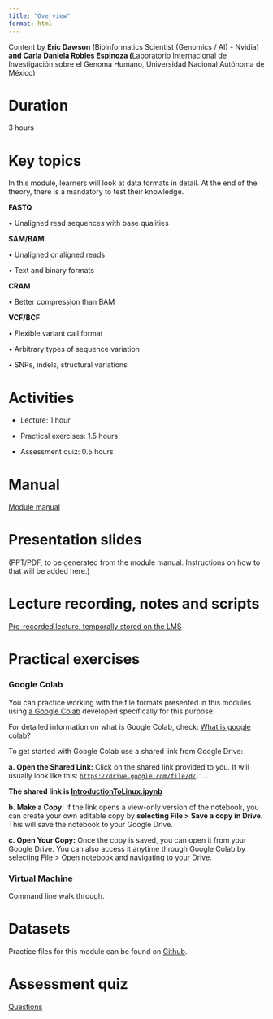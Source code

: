 ```yaml
---
title: "Overview"
format: html
---
```


Content by **Eric Dawson (**Bioinformatics Scientist (Genomics / AI) - Nvidia) **and Carla Daniela Robles Espinoza (**Laboratorio Internacional de Investigación sobre el Genoma Humano, Universidad Nacional Autónoma de México)

# Duration

3 hours

# Key topics

In this module, learners will look at data formats in detail. At the end of the theory, there is a mandatory to test their knowledge.

**FASTQ**

• Unaligned read sequences with base qualities

**SAM/BAM**

• Unaligned or aligned reads

• Text and binary formats

**CRAM**

• Better compression than BAM

**VCF/BCF**

• Flexible variant call format

• Arbitrary types of sequence variation

• SNPs, indels, structural variations

# Activities 

-   Lecture: 1 hour

-   Practical exercises: 1.5 hours

-   Assessment quiz: 0.5 hours

# Manual

[Module manual](module1_manual.qmd)

# Presentation slides

(PPT/PDF, to be generated from the module manual. Instructions on how to that will be added here.)

# Lecture recording, notes and scripts

[Pre-recorded lecture, temporally stored on the LMS](https://lms.wellcomeconnectingscience.org/mod/page/view.php?id=8519)

# Practical exercises

### Google Colab

You can practice working with the file formats presented in this modules using [a Google Colab](https://colab.research.google.com/github/WCSCourses/Precourses_DataRepo/blob/main/course_data_2025/IntroductionToLinux.ipynb) developed specifically for this purpose.

For detailed information on what is Google Colab, check: [[What is google colab?]{.underline}](https://github.com/WCSCourses/index/blob/main/Google_Colab.md#1-what-is-google-colab)

To get started with Google Colab use a shared link from Google Drive:

**a. Open the Shared Link:** Click on the shared link provided to you. It will usually look like this: [`https://drive.google.com/file/d/`](https://drive.google.com/file/d/)`...`.

**The shared link is [[IntroductionToLinux.ipynb]{.underline}](https://colab.research.google.com/github/WCSCourses/Precourses_DataRepo/blob/main/course_data_2025/IntroductionToLinux.ipynb)**

**b. Make a Copy:** If the link opens a view-only version of the notebook, you can create your own editable copy by **selecting File \> Save a copy in Drive**. This will save the notebook to your Google Drive.

**c. Open Your Copy:** Once the copy is saved, you can open it from your Google Drive. You can also access it anytime through Google Colab by selecting File \> Open notebook and navigating to your Drive.

### Virtual Machine

Command line walk through.

# Datasets

Practice files for this module can be found on [Github](https://github.com/WCSCourses/Precourses_DataRepo/tree/main/course_data_2025/linux_googlecolab_data).

# Assessment quiz

[Questions](module1_assessment.qmd)
